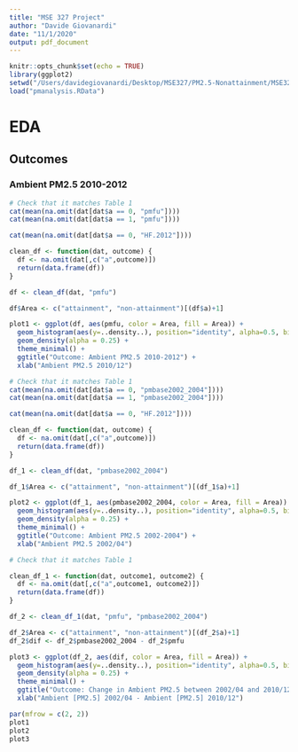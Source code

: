 ```yaml
---
title: "MSE 327 Project"
author: "Davide Giovanardi"
date: "11/1/2020"
output: pdf_document
---
```


```r
knitr::opts_chunk$set(echo = TRUE)
library(ggplot2)
setwd("/Users/davidegiovanardi/Desktop/MSE327/PM2.5-Nonattainment/MSE327/")
load("pmanalysis.RData")
```

# EDA
## Outcomes
### Ambient PM2.5 2010-2012

```r
# Check that it matches Table 1
cat(mean(na.omit(dat[dat$a == 0, "pmfu"])))
cat(mean(na.omit(dat[dat$a == 1, "pmfu"])))

cat(mean(na.omit(dat[dat$a == 0, "HF.2012"])))

clean_df <- function(dat, outcome) {
  df <- na.omit(dat[,c("a",outcome)])
  return(data.frame(df))
}

df <- clean_df(dat, "pmfu")

df$Area <- c("attainment", "non-attainment")[(df$a)+1]

plot1 <- ggplot(df, aes(pmfu, color = Area, fill = Area)) +
  geom_histogram(aes(y=..density..), position="identity", alpha=0.5, bins = 25) +
  geom_density(alpha = 0.25) +
  theme_minimal() + 
  ggtitle("Outcome: Ambient PM2.5 2010-2012") +
  xlab("Ambient PM2.5 2010/12")
```

```r
# Check that it matches Table 1
cat(mean(na.omit(dat[dat$a == 0, "pmbase2002_2004"])))
cat(mean(na.omit(dat[dat$a == 1, "pmbase2002_2004"])))

cat(mean(na.omit(dat[dat$a == 0, "HF.2012"])))

clean_df <- function(dat, outcome) {
  df <- na.omit(dat[,c("a",outcome)])
  return(data.frame(df))
}

df_1 <- clean_df(dat, "pmbase2002_2004")

df_1$Area <- c("attainment", "non-attainment")[(df_1$a)+1]

plot2 <- ggplot(df_1, aes(pmbase2002_2004, color = Area, fill = Area)) +
  geom_histogram(aes(y=..density..), position="identity", alpha=0.5, bins = 25) +
  geom_density(alpha = 0.25) +
  theme_minimal() + 
  ggtitle("Outcome: Ambient PM2.5 2002-2004") + 
  xlab("Ambient PM2.5 2002/04")
```



```r
# Check that it matches Table 1

clean_df_1 <- function(dat, outcome1, outcome2) {
  df <- na.omit(dat[,c("a",outcome1, outcome2)])
  return(data.frame(df))
}

df_2 <- clean_df_1(dat, "pmfu", "pmbase2002_2004")

df_2$Area <- c("attainment", "non-attainment")[(df_2$a)+1]
df_2$dif <- df_2$pmbase2002_2004 - df_2$pmfu

plot3 <- ggplot(df_2, aes(dif, color = Area, fill = Area)) +
  geom_histogram(aes(y=..density..), position="identity", alpha=0.5, bins = 25) +
  geom_density(alpha = 0.25) +
  theme_minimal() + 
  ggtitle("Outcome: Change in Ambient PM2.5 between 2002/04 and 2010/12") + 
  xlab("Ambient [PM2.5] 2002/04 - Ambient [PM2.5] 2010/12")
```

```r
par(mfrow = c(2, 2))
plot1
plot2
plot3
```






